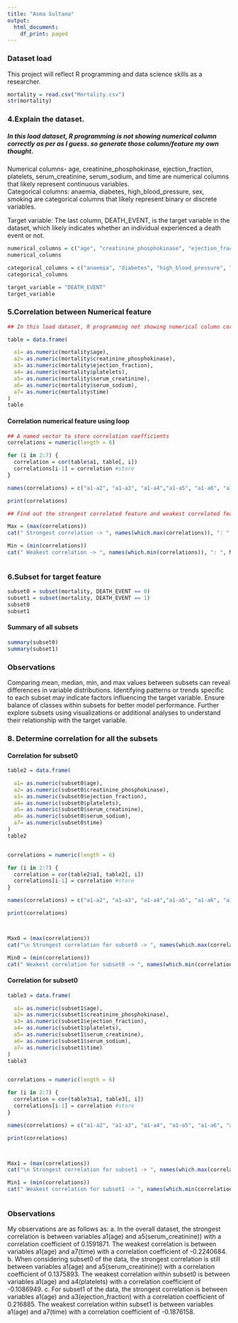 ---
title: "Asma Sultana"
output:
  html_document:
    df_print: paged
---



### Dataset load

 This project will reflect R programming and data science skills as a researcher.
```{r}


mortality = read.csv("Mortality.csv")
str(mortality)

```
### 4.Explain the dataset. 

##### In this load dataset, R programming is not showing  numerical column correctly as per as I guess. so generate those   column/feature my own thought.


 Numerical columns- age, creatinine_phosphokinase, ejection_fraction, platelets, serum_creatinine, serum_sodium, and time are numerical columns that likely represent   continuous variables.\
 Categorical columns: anaemia, diabetes, high_blood_pressure, sex, smoking are categorical columns that likely represent      binary or discrete variables.
 
 Target variable: The last column, DEATH_EVENT, is the target variable in the dataset, which likely indicates whether an individual experienced       a death event or not.

```{r}
numerical_columns = c("age", "creatinine_phosphokinase", "ejection_fraction", "platelets", "serum_creatinine", "serum_sodium", "time")
numerical_columns

categorical_columns = c("anaemia", "diabetes", "high_blood_pressure", "sex", "smoking")
categorical_columns

target_variable = "DEATH_EVENT"
target_variable

```

### 5.Correlation between Numerical feature
```{r}
## In this load dataset, R programming not showing numerical column correctly as per as I guess. so generate those  numerical feature my own thought. 

table = data.frame(

  a1= as.numeric(mortality$age),
  a2= as.numeric(mortality$creatinine_phosphokinase),
  a3= as.numeric(mortality$ejection_fraction),
  a4= as.numeric(mortality$platelets),
  a5= as.numeric(mortality$serum_creatinine),
  a6= as.numeric(mortality$serum_sodium),
  a7= as.numeric(mortality$time)
)  
table
```



#### Correlation numerical feature using loop
```{r}
 
## A named vector to store correlation coefficients
correlations = numeric(length = 6)

for (i in 2:7) {
  correlation = cor(table$a1, table[, i])
  correlations[i-1] = correlation #store
}

names(correlations) = c("a1-a2", "a1-a3", "a1-a4","a1-a5", "a1-a6", "a1-a7")

print(correlations)
```


```{r}
## Find out the strongest correlated feature and weakest correlated feature.

Max = (max(correlations))
cat(" Strongest correlation -> ", names(which.max(correlations)), ": ", Max, "\n") 

Min = (min(correlations))
cat(" Weakest correlation -> ", names(which.min(correlations)), ": ", Min, "\n") 



```
### 6.Subset for target feature
```{r}

subset0 = subset(mortality, DEATH_EVENT == 0)
subset1 = subset(mortality, DEATH_EVENT == 1)
subset0
subset1
```
#### Summary of all subsets 
```{r}
summary(subset0)
summary(subset1)

```

### Observations
  Comparing mean, median, min, and max values between subsets can reveal differences in variable distributions.
  Identifying patterns or trends specific to each subset may indicate factors influencing the target variable.
  Ensure balance of classes within subsets for better model performance.
  Further explore subsets using visualizations or additional analyses to understand their relationship with the target variable.




### 8. Determine correlation  for all the subsets

#### Correlation for subset0
```{r}

table2 = data.frame(

  a1= as.numeric(subset0$age),
  a2= as.numeric(subset0$creatinine_phosphokinase),
  a3= as.numeric(subset0$ejection_fraction),
  a4= as.numeric(subset0$platelets),
  a5= as.numeric(subset0$serum_creatinine),
  a6= as.numeric(subset0$serum_sodium),
  a7= as.numeric(subset0$time)
)  
table2


correlations = numeric(length = 6)

for (i in 2:7) {
  correlation = cor(table2$a1, table2[, i])
  correlations[i-1] = correlation #store
}

names(correlations) = c("a1-a2", "a1-a3", "a1-a4","a1-a5", "a1-a6", "a1-a7")

print(correlations)



Max0 = (max(correlations))
cat("\n Strongest correlation for subset0 -> ", names(which.max(correlations)), ": ", Max0, "\n") 

Min0 = (min(correlations))
cat(" Weakest correlation for subset0 -> ", names(which.min(correlations)), ": ", Min0, "\n") 


```

#### Correlation for subset0
```{r}

table3 = data.frame(

  a1= as.numeric(subset1$age),
  a2= as.numeric(subset1$creatinine_phosphokinase),
  a3= as.numeric(subset1$ejection_fraction),
  a4= as.numeric(subset1$platelets),
  a5= as.numeric(subset1$serum_creatinine),
  a6= as.numeric(subset1$serum_sodium),
  a7= as.numeric(subset1$time)
)  
table3


correlations = numeric(length = 6)

for (i in 2:7) {
  correlation = cor(table3$a1, table3[, i])
  correlations[i-1] = correlation #store
}

names(correlations) = c("a1-a2", "a1-a3", "a1-a4", "a1-a5", "a1-a6", "a1-a7")

print(correlations)



Max1 = (max(correlations))
cat("\n Strongest correlation for subset1 -> ", names(which.max(correlations)), ": ", Max1, "\n") 

Min1 = (min(correlations))
cat(" Weakest correlation for subset1 -> ", names(which.min(correlations)), ": ", Min1, "\n") 



```
### Observations
My observations are as follows as:
  a. In the overall dataset, the strongest correlation is between variables a1(age) and a5(serum_creatinine)) with a correlation coefficient of 0.1591871. The weakest correlation is between variables a1(age) and a7(time) with a correlation coefficient of -0.2240684.
  b. When considering subset0 of the data, the strongest correlation is still between variables a1(age) and a5(serum_creatinine)) with a correlation coefficient of 0.1375893. The weakest correlation within subset0 is between variables a1(age) and a4(platelets) with a correlation coefficient of -0.1086949. 
  c. For subset1 of the data, the strongest correlation is between variables a1(age) and a3(ejection_fraction) with a correlation coefficient of 0.216885. The weakest correlation within subset1 is between variables a1(age) and a7(time) with a correlation coefficient of -0.1876158.
